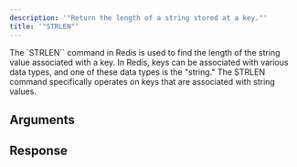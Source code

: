 ```yaml
---
description: '"Return the length of a string stored at a key."'
title: '"STRLEN"'
---
```

The `STRLEN`` command in Redis is used to find the length of the string value associated with a key. In Redis, keys can be associated with various data types, and one of these data types is the "string." The STRLEN command specifically operates on keys that are associated with string values.
## Arguments
## Response